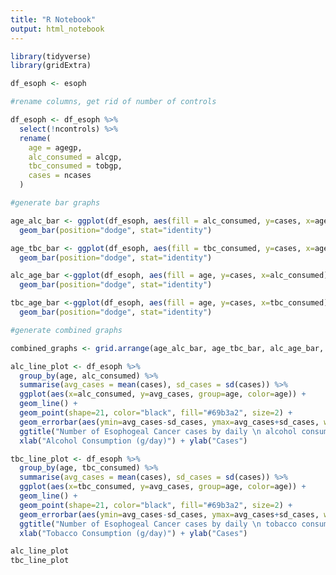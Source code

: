 ```yaml
---
title: "R Notebook"
output: html_notebook
---
```



```r
library(tidyverse)
library(gridExtra)
```


```r
df_esoph <- esoph

#rename columns, get rid of number of controls

df_esoph <- df_esoph %>%
  select(!ncontrols) %>%
  rename(
    age = agegp,
    alc_consumed = alcgp,
    tbc_consumed = tobgp,
    cases = ncases
  )

#generate bar graphs

age_alc_bar <- ggplot(df_esoph, aes(fill = alc_consumed, y=cases, x=age)) + 
  geom_bar(position="dodge", stat="identity")

age_tbc_bar <- ggplot(df_esoph, aes(fill = tbc_consumed, y=cases, x=age)) +
  geom_bar(position="dodge", stat="identity")

alc_age_bar <-ggplot(df_esoph, aes(fill = age, y=cases, x=alc_consumed)) + 
  geom_bar(position="dodge", stat="identity")

tbc_age_bar <-ggplot(df_esoph, aes(fill = age, y=cases, x=tbc_consumed)) +
  geom_bar(position="dodge", stat="identity")

#generate combined graphs

combined_graphs <- grid.arrange(age_alc_bar, age_tbc_bar, alc_age_bar, tbc_age_bar, nrow = 2, ncol = 2)
```

```r
alc_line_plot <- df_esoph %>%
  group_by(age, alc_consumed) %>%
  summarise(avg_cases = mean(cases), sd_cases = sd(cases)) %>%
  ggplot(aes(x=alc_consumed, y=avg_cases, group=age, color=age)) +
  geom_line() +
  geom_point(shape=21, color="black", fill="#69b3a2", size=2) +
  geom_errorbar(aes(ymin=avg_cases-sd_cases, ymax=avg_cases+sd_cases, width=.2)) +
  ggtitle("Number of Esophogeal Cancer cases by daily \n alcohol consumption") +
  xlab("Alcohol Consumption (g/day)") + ylab("Cases")

tbc_line_plot <- df_esoph %>%
  group_by(age, tbc_consumed) %>%
  summarise(avg_cases = mean(cases), sd_cases = sd(cases)) %>%
  ggplot(aes(x=tbc_consumed, y=avg_cases, group=age, color=age)) +
  geom_line() +
  geom_point(shape=21, color="black", fill="#69b3a2", size=2) +
  geom_errorbar(aes(ymin=avg_cases-sd_cases, ymax=avg_cases+sd_cases, width=.2)) +
  ggtitle("Number of Esophogeal Cancer cases by daily \n tobacco consumption") +
  xlab("Tobacco Consumption (g/day)") + ylab("Cases")

alc_line_plot
tbc_line_plot
```

